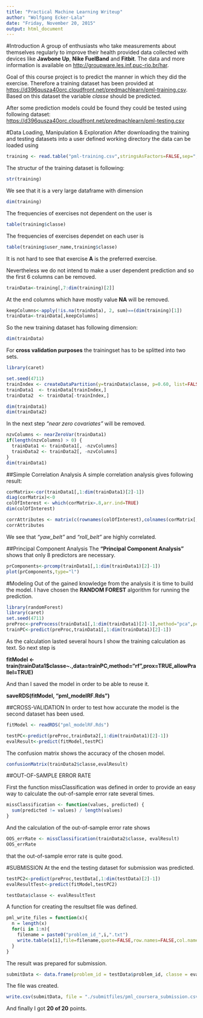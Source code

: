 ```yaml
---
title: "Practical Machine Learning Writeup"
author: "Wolfgang Ecker-Lala"
date: "Friday, November 20, 2015"
output: html_document
---
```


#Introduction
A group of enthusiasts who take measurements about themselves regularly to improve their health provided data collected with devices like **Jawbone Up**, **Nike FuelBand** and **Fitbit**. The data and more information is available on [http://groupware.les.inf.puc-rio.br/har](http://groupware.les.inf.puc-rio.br/har).

Goal of this course project is to predict the manner in which they did the exercise. Therefore a training dataset has been provided at [https://d396qusza40orc.cloudfront.net/predmachlearn/pml-training.csv](https://d396qusza40orc.cloudfront.net/predmachlearn/pml-training.csv). Based on this dataset the variable *classe* should be predicted.

After some prediction models could be found they could be tested using following dataset:
[https://d396qusza40orc.cloudfront.net/predmachlearn/pml-testing.csv](https://d396qusza40orc.cloudfront.net/predmachlearn/pml-testing.csv)

#Data Loading, Manipulation & Exploration
After downloading the training and testing datasets into a user defined working directory the data can be loaded using

```r
training <- read.table("pml-training.csv",stringsAsFactors=FALSE,sep=",",header=TRUE,na.strings = c("NA", "#DIV/0!", ""))
```
The structur of the training dataset is following:
```r
str(training)
```
We see that it is a very large dataframe with dimension
```r
dim(training)
```

The frequencies of exercises not dependent on the user is
```r
table(training$classe)
```

The frequencies of exercises dependet on each user is
```r
table(training$user_name,training$classe)
```

It is not hard to see that exercise **A** is the preferred exercise.

Nevertheless we do not intend to make a user dependent prediction and so the first 6 columns can be removed.
```r
trainData<-training[,7:dim(training)[2]]
```
At the end columns which have mostly value **NA** will be removed.
```r
keepColumns<-apply(!is.na(trainData), 2, sum)==(dim(training)[1])
trainData<-trainData[,keepColumns]
```
So the new training dataset has following dimension:
```r
dim(trainData)
```
For **cross validation purposes** the trainingset has to be splitted into two sets.
```r
library(caret)

set.seed(4711)
trainIndex <- createDataPartition(y=trainData$classe, p=0.60, list=FALSE)
trainData1  <- trainData[trainIndex,]
trainData2  <- trainData[-trainIndex,]

dim(trainData1)
dim(trainData2)
```
In the next step *"near zero covariates"* will be removed.
```r
nzvColumns <- nearZeroVar(trainData1)
if(length(nzvColumns) > 0) {
  trainData1 <- trainData1[, -nzvColumns]
  trainData2 <- trainData2[, -nzvColumns]
}
dim(trainData1)
```
##Simple Correlation Analysis
A simple correlation analysis gives following result:
```r
corMatrix<-cor(trainData1[,1:dim(trainData1)[2]-1])
diag(corMatrix)<-0
colOfInterest <- which(corMatrix>.8,arr.ind=TRUE)
dim(colOfInterest)

corrAttributes <- matrix(c(rownames(colOfInterest),colnames(corMatrix[,colOfInterest[,2]])),nrow=dim(colOfInterest)[1],ncol=2,byrow=FALSE)
corrAttributes
```
We see that *"yaw_belt"* and *"roll_belt"* are highly correlated.

##Principal Component Analysis
The **"Principal Component Analysis"** shows that only 8 predictors are necessary.
```r
prComponents<-prcomp(trainData1[,1:dim(trainData1)[2]-1])
plot(prComponents,type="l")
```

#Modeling
Out of the gained knowledge from the analysis it is time to build the model. I have chosen the **RANDOM FOREST** algorithm for running the prediction.

```r
library(randomForest)
library(caret)
set.seed(4711)
preProc<-preProcess(trainData1[,1:dim(trainData1)[2]-1],method="pca",pcaComp=8)
trainPC<-predict(preProc,trainData1[,1:dim(trainData1)[2]-1])
```

As the calculation lasted several hours I show the training calculation as text.
So next step is

**fitModel <- train(trainData1$classe~.,data=trainPC,method="rf",prox=TRUE,allowPrallel=TRUE)**

And than I saved the model in order to be able to reuse it.

**saveRDS(fitModel, "pml_modelRF.Rds")**

##CROSS-VALIDATION
In order to test how accurate the model is the second dataset has been used.

```r
fitModel <- readRDS("pml_modelRF.Rds")

testPC<-predict(preProc,trainData2[,1:dim(trainData1)[2]-1])
evalResult<-predict(fitModel,testPC)
```

The confusion matrix shows the accuracy of the chosen model.
```r
confusionMatrix(trainData2$classe,evalResult)
```


##OUT-OF-SAMPLE ERROR RATE

First the function missClassification was defined in order to provide an easy way to calculate the out-of-sample error rate several times.

```r
missClassification <- function(values, predicted) {
  sum(predicted != values) / length(values)
}
```

And the calculation of the out-of-sample error rate shows

```r
OOS_errRate <- missClassification(trainData2$classe, evalResult)
OOS_errRate
```

that the out-of-sample error rate is quite good.

#SUBMISSION
At the end the testing dataset for submission was predicted.

```r
testPC2<-predict(preProc,testData[,1:dim(testData)[2]-1])
evalResultTest<-predict(fitModel,testPC2)

testData$classe <- evalResultTest

```
A function for creating the resultset file was defined.

```r
pml_write_files = function(x){
  n = length(x)
  for(i in 1:n){
    filename = paste0("problem_id_",i,".txt")
    write.table(x[i],file=filename,quote=FALSE,row.names=FALSE,col.names=FALSE)
  }
}
```

The result was prepared for submission.

```r
submitData <- data.frame(problem_id = testData$problem_id, classe = evalResultTest)
```

The file was created.

```r
write.csv(submitData, file = "./submitfiles/pml_coursera_submission.csv", row.names = FALSE)
```

And finally I got **20 of 20** points.